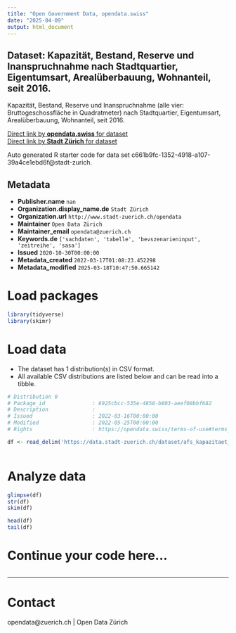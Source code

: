 ```yaml
---
title: "Open Government Data, opendata.swiss"
date: "2025-04-09"
output: html_document
---
```


## Dataset: Kapazität, Bestand, Reserve und Inanspruchnahme nach Stadtquartier, Eigentumsart, Arealüberbauung, Wohnanteil, seit 2016.


Kapazität, Bestand, Reserve und Inanspruchnahme (alle vier: Bruttogeschossfläche in Quadratmeter) nach Stadtquartier, Eigentumsart, Arealüberbauung, Wohnanteil, seit 2016.


[Direct link by **opendata.swiss** for dataset](https://opendata.swiss/de/dataset/kapazitat-bestand-reserve-und-inanspruchnahme-nach-stadtquartier-eigentumsart-arealuberbau-2016)<br>
[Direct link by **Stadt Zürich** for dataset](https://ckan-ogdzh.clients.liip.ch/dataset/afs_kapazitaet_bestand_reserve_inanspruchnahme_quartier_eigentumsart_od5709)

Auto generated R starter code for data set c661b9fc-1352-4918-a107-39a4ce1ebd6f@stadt-zurich.

## Metadata

- **Publisher.name** `nan`
- **Organization.display_name.de** `Stadt Zürich`
- **Organization.url** `http://www.stadt-zuerich.ch/opendata`
- **Maintainer** `Open Data Zürich`
- **Maintainer_email** `opendata@zuerich.ch`
- **Keywords.de** `['sachdaten', 'tabelle', 'bevszenarieninput', 'zeitreihe', 'sasa']`
- **Issued** `2020-10-30T00:00:00`
- **Metadata_created** `2022-03-17T01:08:23.452298`
- **Metadata_modified** `2025-03-18T10:47:50.665142`


# Load packages

```r

library(tidyverse)
library(skimr)

```

# Load data

-   The dataset has 1 distribution(s) in CSV format.
-   All available CSV distributions are listed below and can be read into a tibble.

```r

# Distribution 0
# Package_id               : 6925cbcc-535e-4858-b803-aeef08bbf682
# Description              : 
# Issued                   : 2022-03-16T00:00:00
# Modified                 : 2022-05-25T00:00:00
# Rights                   : https://opendata.swiss/terms-of-use#terms_open

df <- read_delim('https://data.stadt-zuerich.ch/dataset/afs_kapazitaet_bestand_reserve_inanspruchnahme_quartier_eigentumsart_od5709/download/BEV570OD5709.csv')



```

# Analyze data

```r

glimpse(df)
str(df)
skim(df)

head(df)
tail(df)

```

# Continue your code here...

```r

```

------------------------------------------------------------------------

# Contact

opendata@zuerich.ch | Open Data Zürich
